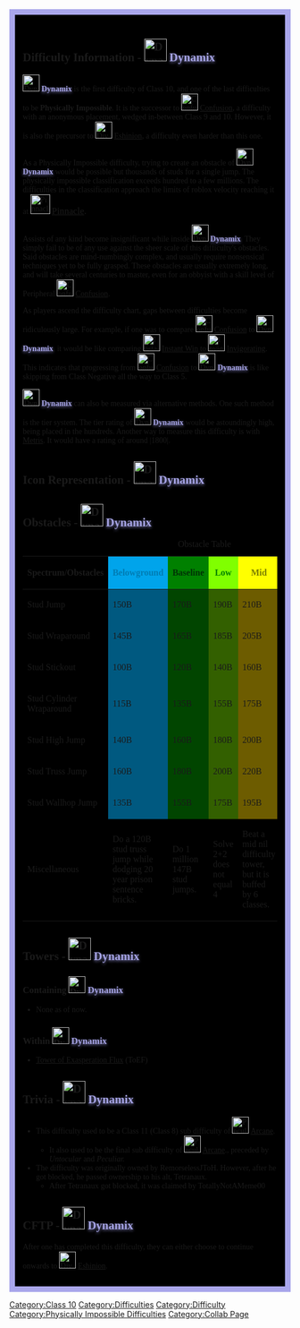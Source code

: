 <div style="background:#000000;padding:1em;font-family:rubik;border:10px solid #A9A6EB">
{{Scrollbox
|Notices=
{{Physically Impossible}}{{Collaboration}}
}}

{{NewDifficultyInfobox
|title1=<span style="color:#A5A3E4;text-shadow:0 2px 5px #7A79AF;font-family:Josefin Slab">'''Dynamix'''</span>
|image1=Dynamix.png
|caption1=The entrance to the end of physically impossible classes.
|class=Class 10
|rating=106
|type=
*Entry Difficulty
*Physically Impossible
|previous=[[File:Imageforsomething....png|30px]] [[Eɼɼosion]]
|next=[[File:Diversity New.png|30px]] [[Eshinion]]
|alt_previous=[[File:Confusion.webp|30px]] [[Confusion]]
|alt_next=
|class_range=Baseline|difficulty_range=Belowground - Peripheral
|decal_id=[https://www.roblox.com/library/13897236878 13897236878]
|creator(s)=TotallyNotAMeme00, Tafgo7162, Touchgrass210779 and KoolTheEpic
|official_music(s)=[https://www.youtube.com/watch?v=-u_D3afnK7U Cave Story Arranged - Last Battle (Ballos Mix)]}}

==Difficulty Information - [[File:Dynamix.png|40px]] <span style="color:#A5A3E4;text-shadow:0 2px 5px #7A79AF;font-family:Josefin Slab">'''Dynamix'''</span>==
[[File:Dynamix.png|30px]] <span style="color:#A5A3E4;text-shadow:0 2px 5px #7A79AF;font-family:Josefin Slab">'''Dynamix'''</span> is the first difficulty of Class 10, and one of the last difficulties to be '''Physically Impossible'''. It is the successor to [[File:Confusion.webp|30px]] [[Confusion]], a difficulty with an anonymous placement, wedged in-between Class 9 and 10. However, it is also the precursor to [[File:Diversity New.png|30px]] [[Eshinion]], a difficulty even harder than this one.

As a Physically Impossible difficulty, trying to create an obstacle of [[File:Dynamix.png|30px]] <span style="color:#A5A3E4;text-shadow:0 2px 5px #7A79AF;font-family:Josefin Slab">'''Dynamix'''</span> would be possible but thousands of studs for a single jump. The physically impossible classification exceeds hundred to a few millions. The difficulties in the classification approach the limits of roblox velocity reaching it at [[File:Pinnacle.png|frameless|35x35px]] <big>[[Pinnacle]].</big>

Assists of any kind become insignificant while inside [[File:Dynamix.png|30px]] <span style="color:#A5A3E4;text-shadow:0 2px 5px #7A79AF;font-family:Josefin Slab">'''Dynamix'''</span>. They simply fail to be of any use against the sheer scale of this difficulty's obstacles. Said obstacles are mind-numbingly complex, and usually require nonsensical techniques yet to be fully grasped. These obstacles are usually extremely long, and will take several centuries to master, even for an obbyist with a skill level of Peripheral [[File:Confusion.webp|30px]] [[Confusion]].

As players ascend the difficulty chart, gaps between difficulties become ridiculously large. For example, if one was to compare [[File:Confusion.webp|30px]] [[Confusion]] to [[File:Dynamix.png|30px]] <span style="color:#A5A3E4;text-shadow:0 2px 5px #7A79AF;font-family:Josefin Slab">'''Dynamix'''</span>, it would be like comparing [[File:Instantwin.png|30px]] [[Instant Win]] to [[File:Invigorating.jpg|30x30px]] [[Invigorating]]. This indicates that progressing from [[File:Confusion.webp|30px]] [[Confusion]] to [[File:Dynamix.png|30px]] <span style="color:#A5A3E4;text-shadow:0 2px 5px #7A79AF;font-family:Josefin Slab">'''Dynamix'''</span> is like skipping from Class Negative all the way to Class 5.

[[File:Dynamix.png|30px]] <span style="color:#A5A3E4;text-shadow:0 2px 5px #7A79AF;font-family:Josefin Slab">'''Dynamix'''</span> can also be measured via alternative methods. One such method is the tier system. The tier rating of [[File:Dynamix.png|30px]] <span style="color:#A5A3E4;text-shadow:0 2px 5px #7A79AF;font-family:Josefin Slab">'''Dynamix'''</span> would be astoundingly high, being placed in the hundreds. Another way to measure this difficulty is with [[Metris]]. It would have a rating of around |1800|.

== Icon Representation - [[File:Dynamix.png|40px]] <span style="color:#A5A3E4;text-shadow:0 2px 5px #7A79AF;font-family:Josefin Slab">'''Dynamix'''</span> ==
{{IconRepresentationOfficialOnly|color=#ADA9F1|image=[[File:Dynamix.png|250px]]|description=[[File:Dynamix.png|30px]] <span style="color:#A5A3E4;text-shadow:0 2px 5px #7A79AF;font-family:Josefin Slab">'''Dynamix'''</span>'s icon is represented by a black background. There is a white border around the edges. In the middle is a white ">:3" emoticon, glowing light purple. }}

==Obstacles - [[File:Dynamix.png|40px]] <span style="color:#A5A3E4;text-shadow:0 2px 5px #7A79AF;font-family:Josefin Slab">'''Dynamix'''</span>==
{| class="mw-collapsible fandom-table"
|+Obstacle Table
!Spectrum/Obstacles
! style="background-color: #00a4eb;" |'''<font color="#007cb3">Belowground</font>'''
! style="background-color: green;" |'''<font color="#003305">Baseline</font>'''
! style="background-color: #80ff00;" |'''<font color="green">Low</font>'''
! style="background-color: yellow; " |'''<font color="#797d00">Mid</font>'''
! style="background-color: orange; " |'''<font color="brown">High</font>'''
! style="background-color: red; " |'''<font color="#7d0000">Peak</font>'''
! style="background-color: magenta; " |'''<font color="#7d007d">Peripheral</font>'''
|-
|Stud Jump
| style="background-color: #005980;" |150B
| style="background-color: #014500;" |170B
| style="background-color: #336000;" |190B
| style="background-color: #6d5c00;" |210B
| style="background-color: #964a00;" |230B
| style="background-color: #5a0000;" |250B
| style="background-color: #550055;" |270B
|-
|Stud Wraparound
| style="background-color: #005980;" |145B
| style="background-color: #014500;" |165B
| style="background-color: #336000;" |185B
| style="background-color: #6d5c00;" |205B
| style="background-color: #964a00;" |225B
| style="background-color: #5a0000;" |245B
| style="background-color: #550055;" |265B
|-
|Stud Stickout
| style="background-color: #005980;" |100B
| style="background-color: #014500;" |120B
| style="background-color: #336000;" |140B
| style="background-color: #6d5c00;" |160B
| style="background-color: #964a00;" |180B
| style="background-color: #5a0000;" |200B
| style="background-color: #550055;" |220B
|-
|Stud Cylinder Wraparound
| style="background-color: #005980;" |115B
| style="background-color: #014500;" |135B
| style="background-color: #336000;" |155B
| style="background-color: #6d5c00;" |175B
| style="background-color: #964a00;" |195B
| style="background-color: #5a0000;" |215B
| style="background-color: #550055;" |235B
|-
|Stud High Jump
| style="background-color: #005980;" |140B
| style="background-color: #014500;" |160B
| style="background-color: #336000;" |180B
| style="background-color: #6d5c00;" |200B
| style="background-color: #964a00;" |220B
| style="background-color: #5a0000;" |240B
| style="background-color: #550055;" |260B
|-
|Stud Truss Jump
| style="background-color: #005980;" |160B
| style="background-color: #014500;" |180B
| style="background-color: #336000;" |200B
| style="background-color: #6d5c00;" |220B
| style="background-color: #964a00;" |240B
| style="background-color: #5a0000;" |260B
| style="background-color: #550055;" |280B
|-
|Stud Wallhop Jump
| style="background-color: #005980;" |135B
| style="background-color: #014500;" |155B
| style="background-color: #336000;" |175B
| style="background-color: #6d5c00;" |195B
| style="background-color: #964a00;" |215B
| style="background-color: #5a0000;" |235B
| style="background-color: #550055;" |255B
|-
|Miscellaneous
|Do a 120B stud truss jump
while dodging 20 year
prison sentence bricks.
|Do 1 million
147B stud jumps.
|Solve 2+2
does not
equal 4
|Beat a mid nil difficulty tower, but it is buffed by 6 classes.
|
|
|
|}

==Towers - [[File:Dynamix.png|40px]] <span style="color:#A5A3E4;text-shadow:0 2px 5px #7A79AF;font-family:Josefin Slab">'''Dynamix'''</span>==

===Containing [[File:Dynamix.png|30px]] <span style="color:#A5A3E4;text-shadow:0 2px 5px #7A79AF;font-family:Josefin Slab">'''Dynamix'''</span>===

*None as of now.

===Within [[File:Dynamix.png|30px]] <span style="color:#A5A3E4;text-shadow:0 2px 5px #7A79AF;font-family:Josefin Slab">'''Dynamix'''</span>===

*[[Tower of Exasperation Flux]] (ToEF)

==Trivia - [[File:Dynamix.png|40px]] <span style="color:#A5A3E4;text-shadow:0 2px 5px #7A79AF;font-family:Josefin Slab">'''Dynamix'''</span>==

*This difficulty used to be a Class 11 (Class 8) sub difficulty of [[File:Peculiar Wavestats.png|30px]] [[Arcane]].
**It also used to be the final sub difficulty of [[File:Peculiar Wavestats.png|30px]] [[Arcane]]., preceded by ''Untocular'' and ''Peculiar.''
*The difficulty was originally owned by RemorselessJToH. However, after he got blocked, he passed ownership to his alt, Tetranaux.
**After Tetranaux got blocked, it was claimed by TotallyNotAMeme00

==CFTP - [[File:Dynamix.png|40px]] <span style="color:#A5A3E4;text-shadow:0 2px 5px #7A79AF;font-family:Josefin Slab">'''Dynamix'''</span>==
After one has completed this difficulty, they can either choose to continue onwards to [[File:Diversity New.png|30px]] [[Eshinion]].
{{DifficultiesNavbox}}
</div>
[[Category:Class 10]]
[[Category:Difficulties]]
[[Category:Difficulty]]
[[Category:Physically Impossible Difficulties]]
[[Category:Collab Page]]